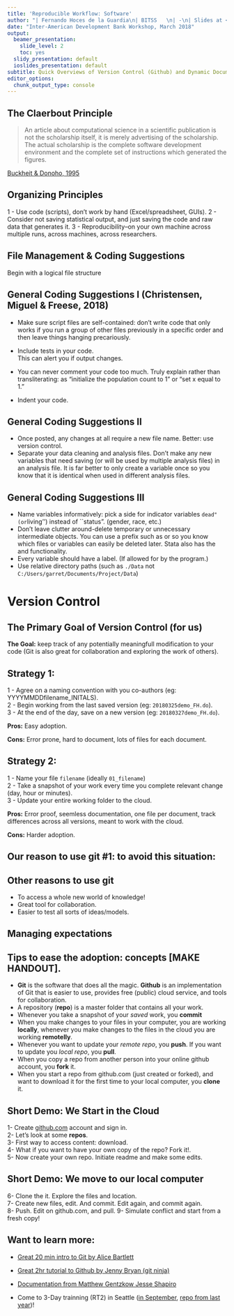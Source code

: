 ```yaml
---
title: 'Reproducible Workflow: Software'
author: "| Fernando Hoces de la Guardia\n| BITSS   \n| -\n| Slides at <https://goo.gl/aBQ3LR>\n"
date: "Inter-American Development Bank Workshop, March 2018"
output:
  beamer_presentation:
    slide_level: 2
    toc: yes
  slidy_presentation: default
  ioslides_presentation: default
subtitle: Quick Overviews of Version Control (Github) and Dynamic Documents (RMarkdown)
editor_options:
  chunk_output_type: console
---
```


## The Claerbout Principle

> An article about computational science in a scientific publication is not the scholarship itself, it is merely advertising of the scholarship. The actual scholarship is the complete software development environment and the complete set of instructions which generated the figures.

[Buckheit \& Donoho, 1995](https://statweb.stanford.edu/~wavelab/Wavelab_850/wavelab.pdf)



## Organizing Principles  
1 - Use code (scripts), don't work by hand (Excel/spreadsheet, GUIs).
2 - Consider not saving statistical output, and just saving the code and raw data that generates it.
3 - Reproducibility--on your own machine across multiple runs, across machines, across researchers. 

## File Management \& Coding Suggestions
Begin with a logical file structure 
\includegraphics[height=2.25in]{../Images/files.png}

## General Coding Suggestions I (Christensen, Miguel & Freese, 2018)

- Make sure script files are self-contained: don't write code that only works if you run a group of other files previously in a specific order and then leave things hanging precariously. 
- Include tests in your code.   
This can alert you if output changes. 
- You can never comment your code too much. Truly explain rather than transliterating: \texttt{x=1} as "initialize the population count to 1" or "set x equal to 1."
 
- Indent your code.   

## General Coding Suggestions II
-  Once posted, any changes at all require a new file name. Better: use version control.  
-  Separate your data cleaning and analysis files. Don't make any new variables that need saving (or will be used by multiple analysis files) in an analysis file. It is far better to only create a variable once so you know that it is identical when used in different analysis files.


## General Coding Suggestions III
-  Name variables informatively: pick a side for indicator variables ``dead" (or ``living'') instead of ``status". (gender, race, etc.)
- Don't leave clutter around-delete temporary or unnecessary intermediate objects. 
\item You can use a prefix such as \texttt{x\_} or \texttt{temp\_} so you know which files or variables can easily be deleted later. Stata also has the \texttt{tempfile} and \texttt{tempvar} functionality.  
- Every variable should have a label. (If allowed for by the program.)
-  Use relative directory paths (such as `./Data` not `C:/Users/garret/Documents/Project/Data`) 

# Version Control

## The Primary Goal of Version Control (for us)

**The Goal:** keep track of any potentially meaningfull modification to your code (Git is also great for collaboration and exploring the work of others). 

## Strategy 1:  
1 - Agree on a naming convention with you co-authors (eg: YYYYMMDDfilename_INITALS).  
2 - Begin working from the last saved version (eg: `20180325demo_FH.do`).  
3 - At the end of the day, save on a new version (eg: `20180327demo_FH.do`).  

**Pros:** Easy adoption.   

**Cons:** Error prone, hard to document, lots of files for each document.     
  
  
## Strategy 2:  
1 - Name your file `filename` (ideally `01_filename`)  
2 - Take a snapshot of your work every time you complete relevant change (day, hour or minutes).  
3 - Update your entire working folder to the cloud.   


**Pros:** Error proof, seemless documentation, one file per document, track differences across all versions, meant to work with the cloud. 

**Cons:** Harder adoption.   

## Our reason to use git #1: to avoid this situation:   

\centering

\includegraphics[height=2.8in]{../Images/phdcomics.png}

## Other reasons to use git

- To access a whole new world of knowledge!    
- Great tool for collaboration.  
- Easier to test all sorts of ideas/models. 

## Managing expectations
\centering
\includegraphics[height=3in]{../Images/git.png}


## Tips to ease the adoption: concepts [MAKE HANDOUT]. 
- **Git** is the software that does all the magic. **Github** is an implementation of Git that is easier to use, provides free (public) cloud service, and tools for collaboration. 
- A repository (**repo**) is a master folder that contains all your work. 
- Whenever you take a snapshot of your *saved* work, you **commit**
- When you make changes to your files in your computer, you are working **locally**, whenever you make changes to the files in the cloud you are working **remotelly**. 
- Whenever you want to update your *remote* *repo*, you **push**. If you want to update you *local* *repo*, you **pull**.
- When you copy a repo from another person into your online github account, you **fork** it. 
- When you start a repo from github.com (just created or forked), and want to download it for the first time to your local computer, you **clone** it. 

## Short Demo: We Start in the Cloud 

1-  Create [github.com](github.com) account and sign in.   
2-  Let's look at some **repos**.   
3-  First way to access content: download.   
4-  What if you want to have your own copy of the repo? Fork it!.  
5-  Now create your own repo. Initiate readme and make some edits.   

## Short Demo: We move to our local computer 

6- Clone the it. Explore the files and location.   
7- Create new files, edit. And commit. Edit again, and commit again.   
8- Push. Edit on github.com, and pull. 
9- Simulate conflict and start from a fresh copy!

## Want to learn more: 
- [Great 20 min intro to Git by Alice Bartlett](https://www.youtube.com/watch?v=eWxxfttcMts)  

- [Great 2hr tutorial to Github by Jenny Bryan (git ninja)](https://www.rstudio.com/resources/videos/happy-git-and-gihub-for-the-user-tutorial/)  

- [Documentation from Matthew Gentzkow Jesse Shapiro](http://web.stanford.edu/~gentzkow/research/CodeAndData.pdf)  

- Come to 3-Day trainning (RT2) in Seattle ([in September](https://www.bitss.org/events/research-transparency-and-reproducibility-training-rt2-los-angeles/), [repo from last year](https://github.com/BITSS/RT2Berkeley2017))!

